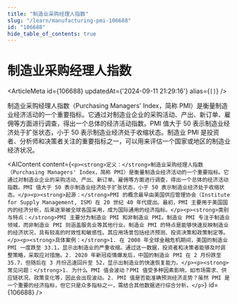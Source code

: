 ```yaml
---
title: "制造业采购经理人指数"
slug: "/learn/manufacturing-pmi-106688"
id: "106688"
hide_table_of_contents: true
---
```



# 制造业采购经理人指数

<ArticleMeta id={106688} updatedAt={'2024-09-11 21:29:16'} alias={`[]`} />
<div className='border-solid border-b border-t-0 my-4 border-[var(--ifm-color-gray-300)]' />

制造业采购经理人指数（Purchasing Managers' Index，简称 PMI）是衡量制造业经济活动的一个重要指标。它通过对制造业企业的采购活动、产出、新订单、雇佣等方面进行调查，得出一个总体的经济活动指数。PMI 值大于 50 表示制造业经济处于扩张状态，小于 50 表示制造业经济处于收缩状态。制造业 PMI 是投资者、分析师和决策者关注的重要指标之一，可以用来评估一个国家或地区的制造业经济状况。

<AIContent content={`<p><strong>定义：</strong>制造业采购经理人指数（Purchasing Managers' Index，简称 PMI）是衡量制造业经济活动的一个重要指标。它通过对制造业企业的采购活动、产出、新订单、雇佣等方面进行调查，得出一个总体的经济活动指数。PMI 值大于 50 表示制造业经济处于扩张状态，小于 50 表示制造业经济处于收缩状态。</p><p><strong>起源：</strong>PMI 的概念最早由美国供应管理协会（Institute for Supply Management, ISM）在 20 世纪 40 年代提出。最初，PMI 主要用于美国国内的经济分析，后来逐渐被全球各国采用，成为国际通用的经济指标。</p><p><strong>类别与特点：</strong>PMI 主要分为制造业 PMI 和非制造业 PMI。制造业 PMI 专注于制造业领域，而非制造业 PMI 则涵盖服务业等其他行业。制造业 PMI 的特点是能够快速反映制造业的经济状况，具有较高的时效性和敏感性。其应用场景包括经济预测、投资决策和政策制定等。</p><p><strong>具体案例：</strong>1. 在 2008 年全球金融危机期间，美国的制造业 PMI 一度跌至 33.1，显示出制造业的严重收缩。通过这一数据，投资者和决策者能够及时调整策略，采取应对措施。2. 2020 年新冠疫情爆发后，中国的制造业 PMI 在 2 月份跌至 35.7，但随后在 3 月份迅速回升至 52，显示出制造业的快速恢复能力。</p><p><strong>常见问题：</strong>1. 为什么 PMI 值会波动？PMI 值受多种因素影响，如市场需求、供应链状况、政策变化等，因此会出现波动。2. PMI 值是否能准确预测经济走势？虽然 PMI 是一个重要的经济指标，但它只是众多指标之一，需结合其他数据进行综合分析。</p>`} id={106688} />
